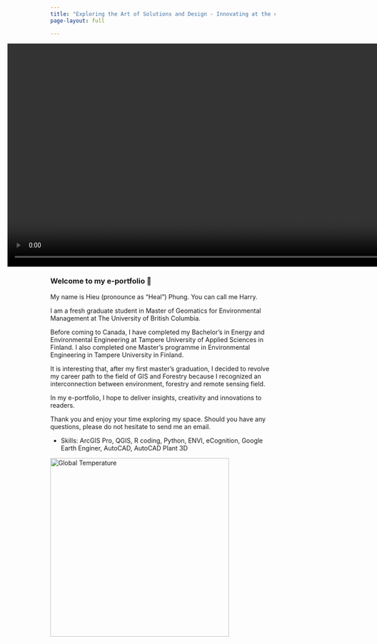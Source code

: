 ---
title: "Exploring the Art of Solutions and Design - Innovating at the crossroads of Forestry, Remote Sensing, and Environment"
page-layout: full

---
<!-- Full-width container -->
<div style="margin-left: -10vw; margin-right: -10vw; width: 100vw; position: relative; overflow: hidden;">

<video autoplay muted loop playsinline style="width: 120%; height: 500px; object-fit: cover;">
  <source src="videos/video1.mp4" type="video/mp4">
  Your browser does not support the video tag.
</video>

</div>



### Welcome to my e-portfolio 👋


My name is Hieu (pronounce as "Heal") Phung. You can call me Harry.

I am a fresh graduate student in Master of Geomatics for Environmental Management at The University of British Columbia.

Before coming to Canada, I have completed my Bachelor's in Energy and Environmental Engineering at Tampere University of Applied Sciences in Finland. I also completed one Master's programme in Environmental Engineering in Tampere University in Finland.

It is interesting that, after my first master's graduation, I decided to revolve my career path to the field of GIS and Forestry because I recognized an interconnection between environment, forestry and remote sensing field.

In my e-portfolio, I hope to deliver insights, creativity and innovations to readers.

Thank you and enjoy your time exploring my space. Should you have any questions, please do not hesitate to send me an email.

-   Skills: ArcGIS Pro, QGIS, R coding, Python, ENVI, eCognition, Google Earth Enginer, AutoCAD, AutoCAD Plant 3D

::: {html}
<img src="images/nasa-global-warming.gif" alt="Global Temperature" width="400px"/>
:::
